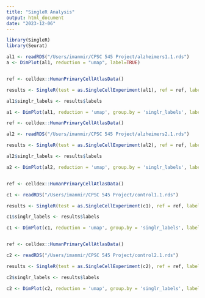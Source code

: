 ```yaml
---
title: "SingleR Analysis"
output: html_document
date: "2023-12-06"
---
```


```r

library(SingleR)
library(Seurat)


```


```r
al1 <- readRDS("/Users/imanmir/CPSC 545 Project/alzheimers1.1.rds") 
a <- DimPlot(al1, reduction = "umap", label=TRUE)


ref <- celldex::HumanPrimaryCellAtlasData()

results <- SingleR(test = as.SingleCellExperiment(al1), ref = ref, labels = ref$label.main)

al1$singlr_labels <- results$labels

a1 <- DimPlot(al1, reduction = 'umap', group.by = 'singlr_labels', label = FALSE)

ref <- celldex::HumanPrimaryCellAtlasData()

al2 <- readRDS("/Users/imanmir/CPSC 545 Project/alzheimers2.1.rds") 

results <- SingleR(test = as.SingleCellExperiment(al2), ref = ref, labels = ref$label.main)

al2$singlr_labels <- results$labels

a2 <- DimPlot(al2, reduction = 'umap', group.by = 'singlr_labels', label = FALSE)


ref <- celldex::HumanPrimaryCellAtlasData()

c1 <- readRDS("/Users/imanmir/CPSC 545 Project/control1.1.rds") 

results <- SingleR(test = as.SingleCellExperiment(c1), ref = ref, labels = ref$label.main)

c1$singlr_labels <- results$labels

c1 <- DimPlot(c1, reduction = 'umap', group.by = 'singlr_labels', label = FALSE)


ref <- celldex::HumanPrimaryCellAtlasData()

c2 <- readRDS("/Users/imanmir/CPSC 545 Project/control2.1.rds") 

results <- SingleR(test = as.SingleCellExperiment(c2), ref = ref, labels = ref$label.main)

c2$singlr_labels <- results$labels

c2 <- DimPlot(c2, reduction = 'umap', group.by = 'singlr_labels', label = FALSE)


```

